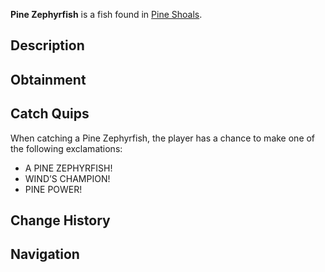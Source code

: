 {{FishInfobox
|image          = Pine Zephyrfish.png
|rarity         = Legendary
|sea            = Second Sea
|location       = [[Pine Shoals]]
|sublocation    = 
|sources        = Fishing Rod
|radar_location = 
|prog_speed     = -35
|xp             = 670
|weather        = Windy
|time           = Night
|season         = Spring
|bait           = Gale Grub
|base_weight    = 12
|base_value     = 1340
|weight_range   = 7
|base_chance    = 5
|base_resil     = 30
}}
'''Pine Zephyrfish''' is a {{Rarity|Legendary}} fish found in [[Pine Shoals]].

== Description ==
{{Description|A swift zephyr that dances with pine’s might.|Bestiary Entry}}

== Obtainment ==
{{Description|It breezes through when the wind howls.|Bestiary Hint}}
{{Fish Availability|
Pine Shoals
|top_rods      = 
Free Spirit Rod\27618.62\90817.5;
Leviathan's Fang Rod\23685.98\65965.18;
Krampus's Rod\23652.19\176485.46;
Magma Rod\22826.85\170327.01;
Trident Rod\22497.81\60869.13;
Plastic Rod\22161.99\165366.02;
Training Rod\13341.46\338877.18;
Flimsy Rod\15645.04\283309.61;
Fischer's Rod\18989.55\177654.41;
Buddy Bond Rod\16304.02\172962.07;
Steady Rod\20855.05\165255.8;
Verdant Shear Rod\19358.04\74731.02;
Blazebringer Rod\18896.49\77085.12;
No-Life Rod\14510.5\44653.79;
Ethereal Prism Rod\14347.24\54400.07;
Seraphic Rod\14292.41\49641.53;
Rod Of The Forgotten Fang\13462.65\46303.42;
Challenger's Rod\13393.62\42630.96;
Rod Of The Exalted One\13391.8\48910.08;
Rod Of The Depths\12990.32\43848.4;
Depthseeker Rod\12650.06\38772.75;
Volcanic Rod\12571.43\39813.86;
Zeus Rod\12483.49\39602.81;
Avalanche Rod\12412.92\38301.97
|recommended   = Free Spirit Rod
}}

== Catch Quips ==
When catching a Pine Zephyrfish, the player has a chance to make one of the following exclamations:
* A PINE ZEPHYRFISH!
* WIND’S CHAMPION!
* PINE POWER!

== Change History ==
{{Change History|{{subst:Current Version}}}}

== Navigation ==
{{Fish Navbox|Pine Shoals}}